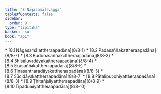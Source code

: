 ```yaml
---
title: "8 Nāgasamālavagga"
tableOfContents: false
sidebar:
  order: 9
type: "tipitaka"
basket: "su"
book: "ap1"
---
```



<DynamicBreadcrumb />



<TableOfContents book="ap1" section="8">
* [8.1 Nāgasamālattheraapadāna](8/8-1)
* [8.2 Padasaññakattheraapadāna](8/8-2)
* [8.3 Buddhasaññakattheraapadāna](8/8-3)
* [8.4 Bhisāluvadāyakattheraapadāna](8/8-4)
* [8.5 Ekasaññakattheraapadāna](8/8-5)
* [8.6 Tiṇasantharadāyakattheraapadāna](8/8-6)
* [8.7 Sūcidāyakattheraapadāna](8/8-7)
* [8.8 Pāṭalipupphiyattheraapadāna](8/8-8)
* [8.9 Ṭhitañjaliyattheraapadāna](8/8-9)
* [8.10 Tipadumiyattheraapadāna](8/8-10)
</TableOfContents>